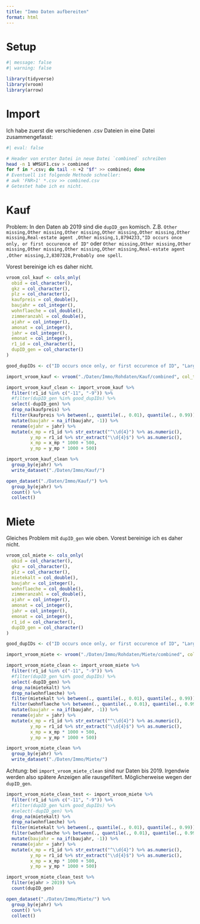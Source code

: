 ```yaml
---
title: "Immo Daten aufbereiten"
format: html
---
```


# Setup

```r
#| message: false
#| warning: false

library(tidyverse)
library(vroom)
library(arrow)
```

# Import
Ich habe zuerst die verschiedenen .csv Dateien in eine Datei zusammengefasst:

```bash
#| eval: false

# Header von erster Datei in neue Datei `combined` schreiben
head -n 1 WMSUF1.csv > combined
for f in *.csv; do tail -n +2 "$f" >> combined; done
# Eventuell ist folgende Methode schneller:
# awk 'FNR>1' *.csv >> combined.csv
# Getestet habe ich es nicht.
```

# Kauf

Problem: In den Daten ab 2019 sind die `dupID_gen` komisch. Z.B. `Other missing,Other missing,Other missing,Other missing,Other missing,Other missing,Real-estate agent ,Other missing,1,8794233,"ID occurs once only, or first occurence of ID"` oder `Other missing,Other missing,Other missing,Other missing,Other missing,Other missing,Real-estate agent ,Other missing,2,8307328,Probably one spell`.

Vorest bereinige ich es daher nicht.

```r
vroom_col_kauf <- cols_only(
  obid = col_character(),
  gkz = col_character(),
  plz = col_character(),
  kaufpreis = col_double(),
  baujahr = col_integer(),
  wohnflaeche = col_double(),
  zimmeranzahl = col_double(),
  ajahr = col_integer(),
  amonat = col_integer(),
  jahr = col_integer(),
  emonat = col_integer(),
  r1_id = col_character(),
  dupID_gen = col_character()
)

good_dupIDs <- c("ID occurs once only, or first occurence of ID", "Large differences in important features", "Like (4) but time gape >6 months", "Like (1) but time gap >6 months")

import_vroom_kauf <- vroom("./Daten/Immo/Rohdaten/Kauf/combined", col_types = vroom_col_kauf)

import_vroom_kauf_clean <- import_vroom_kauf %>%
  filter(!r1_id %in% c("-11", "-9")) %>%
  #filter(dupID_gen %in% good_dupIDs) %>%
  select(-dupID_gen) %>%
  drop_na(kaufpreis) %>%
  filter(kaufpreis %>% between(., quantile(., 0.01), quantile(., 0.99))) %>%
  mutate(baujahr = na_if(baujahr, -1)) %>%
  rename(ejahr = jahr) %>%
  mutate(x_mp = r1_id %>% str_extract("^\\d{4}") %>% as.numeric(),
         y_mp = r1_id %>% str_extract("\\d{4}$") %>% as.numeric(),
         x_mp = x_mp * 1000 + 500,
         y_mp = y_mp * 1000 + 500)

import_vroom_kauf_clean %>%
  group_by(ejahr) %>%
  write_dataset("./Daten/Immo/Kauf/")
```

```r
open_dataset("./Daten/Immo/Kauf/") %>%
  group_by(ejahr) %>%
  count() %>%
  collect()
```


# Miete

Gleiches Problem mit `dupID_gen` wie oben. Vorest bereinige ich es daher nicht.

```r
vroom_col_miete <- cols_only(
  obid = col_character(),
  gkz = col_character(),
  plz = col_character(),
  mietekalt = col_double(),
  baujahr = col_integer(),
  wohnflaeche = col_double(),
  zimmeranzahl = col_double(),
  ajahr = col_integer(),
  amonat = col_integer(),
  jahr = col_integer(),
  emonat = col_integer(),
  r1_id = col_character(),
  dupID_gen = col_character()
)

good_dupIDs <- c("ID occurs once only, or first occurence of ID", "Large differences in important features", "Like (4) but time gape >6 months", "Like (1) but time gap >6 months")

import_vroom_miete <- vroom("./Daten/Immo/Rohdaten/Miete/combined", col_types = vroom_col_miete)

import_vroom_miete_clean <- import_vroom_miete %>%
  filter(!r1_id %in% c("-11", "-9")) %>%
  #filter(dupID_gen %in% good_dupIDs) %>%
  select(-dupID_gen) %>%
  drop_na(mietekalt) %>%
  drop_na(wohnflaeche) %>%
  filter(mietekalt %>% between(., quantile(., 0.01), quantile(., 0.99))) %>%
  filter(wohnflaeche %>% between(., quantile(., 0.01), quantile(., 0.99))) %>%
  mutate(baujahr = na_if(baujahr, -1)) %>%
  rename(ejahr = jahr) %>%
  mutate(x_mp = r1_id %>% str_extract("^\\d{4}") %>% as.numeric(),
         y_mp = r1_id %>% str_extract("\\d{4}$") %>% as.numeric(),
         x_mp = x_mp * 1000 + 500,
         y_mp = y_mp * 1000 + 500)

import_vroom_miete_clean %>%
  group_by(ejahr) %>%
  write_dataset("./Daten/Immo/Miete/")
```

Achtung: bei `import_vroom_miete_clean` sind nur Daten bis 2019. Irgendwie werden also spätere Anzeigen alle rausgefiltert. Möglicherweise wegen der `dupID_gen`.

```r
import_vroom_miete_clean_test <- import_vroom_miete %>%
  filter(!r1_id %in% c("-11", "-9")) %>%
  #filter(dupID_gen %in% good_dupIDs) %>%
  #select(-dupID_gen) %>%
  drop_na(mietekalt) %>%
  drop_na(wohnflaeche) %>%
  filter(mietekalt %>% between(., quantile(., 0.01), quantile(., 0.99))) %>%
  filter(wohnflaeche %>% between(., quantile(., 0.01), quantile(., 0.99))) %>%
  mutate(baujahr = na_if(baujahr, -1)) %>%
  rename(ejahr = jahr) %>%
  mutate(x_mp = r1_id %>% str_extract("^\\d{4}") %>% as.numeric(),
         y_mp = r1_id %>% str_extract("\\d{4}$") %>% as.numeric(),
         x_mp = x_mp * 1000 + 500,
         y_mp = y_mp * 1000 + 500)

import_vroom_miete_clean_test %>%
  filter(ejahr > 2019) %>%
  count(dupID_gen)
```

```r
open_dataset("./Daten/Immo/Miete/") %>%
  group_by(ejahr) %>%
  count() %>%
  collect()
```


